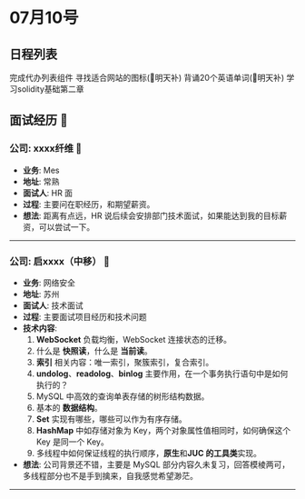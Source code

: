 
# 07月10号

## 日程列表

<Logbook>
      <Logbook.TaskItem isComplete={true}>完成代办列表组件</Logbook.TaskItem>
      <Logbook.TaskItem>寻找适合网站的图标(🚫明天补)</Logbook.TaskItem>
      <Logbook.TaskItem>背诵20个英语单词(🚫明天补)</Logbook.TaskItem>
      <Logbook.TaskItem isComplete={true}>学习solidity基础第二章</Logbook.TaskItem>
</Logbook>

## 面试经历 🚀

### 公司: xxxx纤维 🏢
- **业务**: Mes
- **地址**: 常熟
- **面试人**: HR 面
- **过程**: 主要问在职经历，和期望薪资。
- **想法**: 距离有点远，HR 说后续会安排部门技术面试，如果能达到我的目标薪资，可以尝试一下。

---

### 公司: 启xxxx（中移） 🏢
- **业务**: 网络安全
- **地址**: 苏州
- **面试人**: 技术面试
- **过程**: 主要面试项目经历和技术问题
- **技术内容**:
  1. **WebSocket** 负载均衡，WebSocket 连接状态的迁移。
  2. 什么是 **快照读**，什么是 **当前读**。
  3. **索引** 相关内容：唯一索引，聚簇索引，复合索引。
  4. **undolog**、**readolog**、**binlog** 主要作用，在一个事务执行语句中是如何执行的？
  5. MySQL 中高效的查询单表存储的树形结构数据。
  6. 基本的 **数据结构**。
  7. **Set** 实现有哪些，哪些可以作为有序存储。
  8. **HashMap** 中如存储对象为 Key，两个对象属性值相同时，如何确保这个 Key 是同一个 Key。
  9. 多线程中如何保证线程的执行顺序，**原生**和**JUC 的工具类**实现。
- **想法**: 公司背景还不错，主要是 MySQL 部分内容久未复习，回答模棱两可，多线程部分也不是手到擒来，自我感觉希望渺茫。

---
